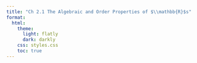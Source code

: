 ```yaml
---
title: "Ch 2.1 The Algebraic and Order Properties of $\\mathbb{R}$s"
format:
  html:
    theme:
      light: flatly
      dark: darkly
    css: styles.css
    toc: true
---
```


